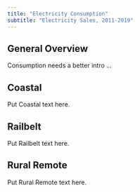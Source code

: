 ```yaml
---
title: "Electricity Consumption"
subtitle: "Electricity Sales, 2011-2019"
---
```


## General Overview

Consumption needs a better intro ...

## Coastal

Put Coastal text here.

## Railbelt

Put Railbelt text here.

## Rural Remote

Put Rural Remote text here.
